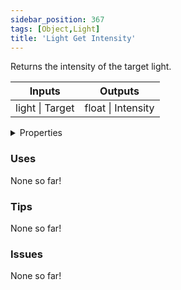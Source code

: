 ```yaml
---
sidebar_position: 367
tags: [Object,Light]
title: 'Light Get Intensity'
---
```


Returns the intensity of the target light.



<IChip uuid="67bf3eac-2273-4345-94b3-8288f63f9a0e"/>

<table><thead><tr><th>Inputs</th><th>Outputs</th></tr></thead><tbody><tr><td>light | Target</td><td>float | Intensity</td></tr></tbody></table>

<details>
  <summary>Properties</summary>
  <div>
    <div>
    <table>
      <tbody>
        <tr>
          <td>Is beta required?</td>
          <td>No</td>
        </tr>
        <tr>
          <td>Is chip a trolling risk?</td>
          <td>No</td>
        </tr>
        <tr>
          <td>Is chip a role assignment risk?</td>
          <td>No</td>
        </tr>
        <tr>
          <td>Chip UUID</td>
          <td>67bf3eac-2273-4345-94b3-8288f63f9a0e</td>
        </tr>
        <tr>
          <td>Room availability</td>
          <td>Available everywhere</td>
        </tr>
      </tbody>
    </table>
    </div>
  </div>
</details>

### Uses

None so far!

### Tips

None so far!

### Issues

None so far!